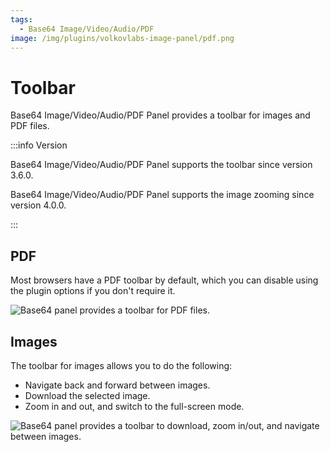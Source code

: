 ```yaml
---
tags:
  - Base64 Image/Video/Audio/PDF
image: /img/plugins/volkovlabs-image-panel/pdf.png
---
```



# Toolbar

Base64 Image/Video/Audio/PDF Panel provides a toolbar for images and PDF files.

:::info Version

Base64 Image/Video/Audio/PDF Panel supports the toolbar since version 3.6.0.

Base64 Image/Video/Audio/PDF Panel supports the image zooming since version 4.0.0.

:::

## PDF

Most browsers have a PDF toolbar by default, which you can disable using the plugin options if you don't require it.

<Image
  title="Base64 panel provides a toolbar for PDF files."
  src="/img/plugins/volkovlabs-image-panel/pdf.png"
/>

## Images

The toolbar for images allows you to do the following:

- Navigate back and forward between images.
- Download the selected image.
- Zoom in and out, and switch to the full-screen mode.

<Image
  title="Base64 panel provides a toolbar to download, zoom in/out, and navigate between images."
  src="/img/plugins/volkovlabs-image-panel/zoom.png"
/>
